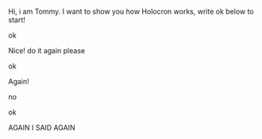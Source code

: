 Hi, i am Tommy. I want to show you how Holocron works, write ok below to start! 

ok

Nice! do it again please 

ok

Again! 

no

ok

AGAIN I SAID AGAIN 